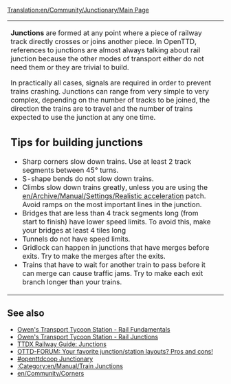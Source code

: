 [[Translation:en/Community/Junctionary/Main Page]]
{{en/Expand}}
{{en/Manual/Navigation}}
{|
|style="background:none; border:0px"|
'''Junctions''' are formed at any point where a piece of railway track directly crosses or joins another piece.  In OpenTTD, references to junctions are almost always talking about rail junction because the other modes of transport either do not need them or they are trivial to build.

In practically all cases, signals are required in order to prevent trains crashing.  Junctions can range from very simple to very complex, depending on the number of tracks to be joined, the direction the trains are to travel and the number of trains expected to use the junction at any one time.

==Tips for building junctions==

* Sharp corners slow down trains.  Use at least 2 track segments between 45&deg; turns.
* S-shape bends do not slow down trains.
* Climbs slow down trains greatly, unless you are using the [[en/Archive/Manual/Settings/Realistic acceleration]] patch.  Avoid ramps on the most important lines in the junction.
* Bridges that are less than 4 track segments long (from start to finish) have lower speed limits. To avoid this, make your bridges at least 4 tiles long
* Tunnels do not have speed limits.
* Gridlock can happen in junctions that have merges before exits.  Try to make the merges after the exits.
* Trains that have to wait for another train to pass before it can merge can cause traffic jams.  Try to make each exit branch longer than your trains.

|style="background:none; border:0px"|
{{en/Community/Junctionary/Navigation}}
|}

==See also==
* [http://www.transporttycoon.net/rail Owen's Transport Tycoon Station - Rail Fundamentals]
* [http://www.transporttycoon.net/junctions Owen's Transport Tycoon Station - Rail Junctions]
* [http://uwe.s2000.ws/ttdx/network.html TTDX Railway Guide: Junctions]
* [http://www.tt-forums.net/viewtopic.php?p=251709#251709 OTTD-FORUM: Your favorite junction/station layouts? Pros and cons!]
* [http://openttdcoop.ppcis.org/wiki/index.php/Junctionary #openttdcoop Junctionary]
* [[:Category:en/Manual/Train Junctions]]
* [[en/Community/Corners]]